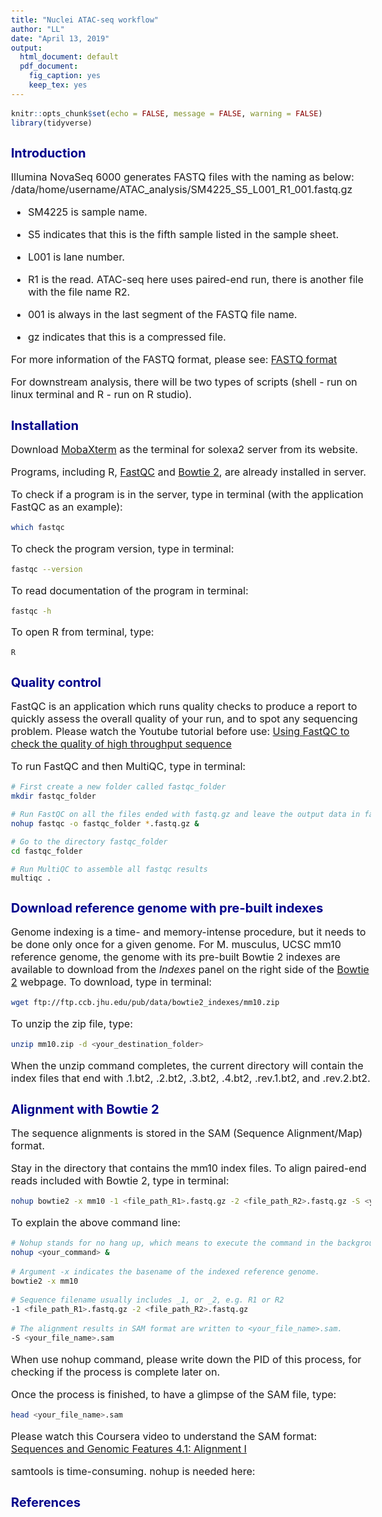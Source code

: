 ```yaml
---
title: "Nuclei ATAC-seq workflow"
author: "LL"
date: "April 13, 2019"
output: 
  html_document: default
  pdf_document:
    fig_caption: yes
    keep_tex: yes
---
```


<style type="text/css">

body{ /* Normal  */
      font-size: 16px;
  }

h1.title {
  font-size: 24px;
  color: Green;
}

h1 { /* Header 1 */
  font-size: 20px;
  color: DarkBlue;
}

code.r{ /* Code block */
    font-size: 12px;
}
pre { /* Code block - determines code spacing between lines */
    font-size: 14px;
}
</style>


```r
knitr::opts_chunk$set(echo = FALSE, message = FALSE, warning = FALSE)
library(tidyverse)
```

# Introduction
Illumina NovaSeq 6000 generates FASTQ files with the naming as below:
/data/home/username/ATAC_analysis/SM4225_S5_L001_R1_001.fastq.gz

+ SM4225 is sample name.

+ S5 indicates that this is the fifth sample listed in the sample sheet.

+ L001 is lane number.

+ R1 is the read. ATAC-seq here uses paired-end run, there is another file with the file name R2.

+ 001 is always in the last segment of the FASTQ file name.

+ gz indicates that this is a compressed file.

For more information of the FASTQ format, please see: [FASTQ format](https://en.wikipedia.org/wiki/FASTQ_format)

For downstream analysis, there will be two types of scripts (shell - run on linux terminal and R - run on R studio).

# Installation
Download [MobaXterm](https://mobaxterm.mobatek.net/) as the terminal for solexa2 server from its website.

Programs, including R, [FastQC](https://www.bioinformatics.babraham.ac.uk/projects/fastqc/Help/) and [Bowtie 2](http://bowtie-bio.sourceforge.net/bowtie2/manual.shtml), are already installed in server.

To check if a program is in the server, type in terminal (with the application FastQC as an example):
```bash
which fastqc
```
To check the program version, type in terminal:
```bash
fastqc --version
```
To read documentation of the program in terminal:
```bash
fastqc -h
```
To open R from terminal, type:
```bash
R
```

# Quality control
FastQC is an application which runs quality checks to produce a report to quickly assess the overall quality of your run, and to spot any sequencing problem. Please watch the Youtube tutorial before use: [Using FastQC to check the quality of high throughput sequence](https://www.youtube.com/watch?v=bz93ReOv87Y)

To run FastQC and then MultiQC, type in terminal:
```bash
# First create a new folder called fastqc_folder
mkdir fastqc_folder

# Run FastQC on all the files ended with fastq.gz and leave the output data in fastqc_folder
nohup fastqc -o fastqc_folder *.fastq.gz &

# Go to the directory fastqc_folder
cd fastqc_folder

# Run MultiQC to assemble all fastqc results
multiqc .
```

# Download reference genome with pre-built indexes
Genome indexing is a time- and memory-intense procedure, but it needs to be done only once for a given genome. For M. musculus, UCSC mm10 reference genome, the genome with its pre-built Bowtie 2 indexes are available to download from the *Indexes* panel on the right side of the [Bowtie 2](http://bowtie-bio.sourceforge.net/bowtie2/index.shtml) webpage. 
To download, type in terminal:
```bash
wget ftp://ftp.ccb.jhu.edu/pub/data/bowtie2_indexes/mm10.zip
```
To unzip the zip file, type:
```bash
unzip mm10.zip -d <your_destination_folder>
```
When the unzip command completes, the current directory will contain the index files that end with .1.bt2, .2.bt2, .3.bt2, .4.bt2, .rev.1.bt2, and .rev.2.bt2.

# Alignment with Bowtie 2
The sequence alignments is stored in the SAM (Sequence Alignment/Map) format.



Stay in the directory that contains the mm10 index files. To align paired-end reads included with Bowtie 2, type in terminal:
```bash
nohup bowtie2 -x mm10 -1 <file_path_R1>.fastq.gz -2 <file_path_R2>.fastq.gz -S <your_file_name>.sam &
```
To explain the above command line:
```bash
# Nohup stands for no hang up, which means to execute the command in the background, even after you log out
nohup <your_command> &
```
```bash
# Argument -x indicates the basename of the indexed reference genome. 
bowtie2 -x mm10
```
```bash
# Sequence filename usually includes _1, or _2, e.g. R1 or R2
-1 <file_path_R1>.fastq.gz -2 <file_path_R2>.fastq.gz
```
```bash
# The alignment results in SAM format are written to <your_file_name>.sam.
-S <your_file_name>.sam
```

When use nohup command, please write down the PID of this process, for checking if the process is complete later on.

Once the process is finished, to have a glimpse of the SAM file, type:
```bash
head <your_file_name>.sam
```
Please watch this Coursera video to understand the SAM format: [Sequences and Genomic Features 4.1: Alignment I](https://www.coursera.org/lecture/genomic-tools/sequences-and-genomic-features-4-1-alignment-i-m49pF)

samtools is time-consuming. nohup is needed here:

# References





